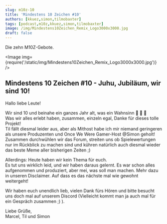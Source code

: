 ```yaml
---
slug: m10z-10
title: 'Mindestens 10 Zeichen #10'
authors: [kkuez,simon,tilmobaxter]
tags: [podcast,m10z,kkuez,simon,tilmobaxter]
image: /img/Mindestens10Zeichen_Remix_Logo3000x3000.jpg
draft: false
---
```



Die zehn M10Z-Gebote.

<Image img={require('/static/img/Mindestens10Zeichen_Remix_Logo3000x3000.jpg')} />

<!--truncate-->

## Mindestens 10 Zeichen #10 - Juhu, Jubiläum, wir sind 10!

Hallo liebe Leute!

Wir sind 10 und beinahe ein ganzes Jahr alt, was ein Wahnsinn :tada: :tada: :tada:  
Was wir alles erlebt haben, zusammen, einzeln egal, Danke für dieses tolle Projekt!  
Til fällt diesmal leider aus, aber als Mithost habe ich mir niemand geringeren als unsere Produzenten und Once We Were Gamer-Host @Simon geholt! Zusammen durchwühlen wir das Forum, streiten uns ob Spielewertungen nur im Rückblick zu machen sind und kühren natürlich auch diesmal wieder das beste Meme aller bisherigen Zeiten ;)

Allerdings:
Heute haben wir kein Thema für euch.  
Es tut uns wirklich leid, und wir haben daraus gelernt. Es war schon alles aufgenommen und produziert, aber mei, was soll man machen. Mehr dazu in unseren Disclaimer.
Auf dass es das nächste mal wie gewohnt weitergeht!

Wir haben euch unendlich lieb, vielen Dank fürs Hören und bitte besucht uns doch mal auf unserem Discord (Vielleicht kommt man ja auch mal für ein Gespräch zusammen ;) ).

Liebe Grüße,  
Marcel, Til und Simon


<ReactPlayer
    width="100%"
    height="50px"
    controls
    url='https://m10z.picnotes.de/M10Z/M10Z_010.mp3'
/>
